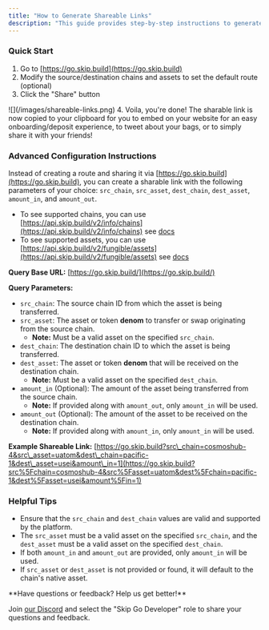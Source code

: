 ```yaml
---
title: "How to Generate Shareable Links"
description: "This guide provides step-by-step instructions to generate go.skip.build shareable links."
---
```


### Quick Start

1. Go to [https://go.skip.build](https://go.skip.build)
2. Modify the source/destination chains and assets to set the default route (optional)
3. Click the "Share" button
<Frame>![](/images/shareable-links.png)</Frame>
4. Voila, you're done! The sharable link is now copied to your clipboard for you to embed on your website for an easy onboarding/deposit experience, to tweet about your bags, or to simply share it with your friends!

### Advanced Configuration Instructions

Instead of creating a route and sharing it via [https://go.skip.build](https://go.skip.build), you can create a sharable link with the following parameters of your choice: `src_chain`, `src_asset`, `dest_chain`, `dest_asset`, `amount_in`, and `amount_out`.

* To see supported chains, you can use [https://api.skip.build/v2/info/chains](https://api.skip.build/v2/info/chains) see [docs](/api-reference/prod/info/get-v2infochains)
* To see supported assets, you can use [https://api.skip.build/v2/fungible/assets](https://api.skip.build/v2/fungible/assets) see [docs](api-reference/prod/fungible/get-v2fungibleassets)

**Query Base URL:** [https://go.skip.build/](https://go.skip.build/)

**Query Parameters:**

* `src_chain`: The source chain ID from which the asset is being transferred.
* `src_asset`: The asset or token **denom** to transfer or swap originating from the source chain.
   * **Note:** Must be a valid asset on the specified `src_chain`.
* `dest_chain`: The destination chain ID to which the asset is being transferred.
* `dest_asset`: The asset or token **denom** that will be received on the destination chain.
   * **Note:** Must be a valid asset on the specified `dest_chain`.
* `amount_in` (Optional): The amount of the asset being transferred from the source chain.
   * **Note:** If provided along with `amount_out`, only `amount_in` will be used.
* `amount_out` (Optional): The amount of the asset to be received on the destination chain.
   * **Note:** If provided along with `amount_in`, only `amount_in` will be used.

**Example Shareable Link:** [https://go.skip.build?src\_chain=cosmoshub-4&src\_asset=uatom&dest\_chain=pacific-1&dest\_asset=usei&amount\_in=1](https://go.skip.build?src%5Fchain=cosmoshub-4&src%5Fasset=uatom&dest%5Fchain=pacific-1&dest%5Fasset=usei&amount%5Fin=1)

### Helpful Tips

* Ensure that the `src_chain` and `dest_chain` values are valid and supported by the platform.
* The `src_asset` must be a valid asset on the specified `src_chain`, and the `dest_asset` must be a valid asset on the specified `dest_chain`.
* If both `amount_in` and `amount_out` are provided, only `amount_in` will be used.
* If `src_asset` or `dest_asset` is not provided or found, it will default to the chain's native asset.

<Info>
 **Have questions or feedback? Help us get better!**

 Join [our Discord](https://discord.com/invite/interchain) and select the "Skip Go Developer" role to share your questions and feedback.
</Info>
